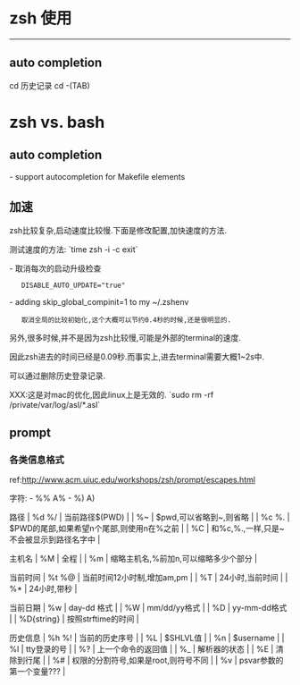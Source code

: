 = zsh 使用 =
----

== auto completion ==
cd 历史记录
cd -(TAB)

= zsh vs. bash =
== auto completion ==
- support autocompletion for Makefile elements

== 加速 ==
zsh比较复杂,启动速度比较慢.下面是修改配置,加快速度的方法.

测试速度的方法:
`time zsh -i -c exit`

- 取消每次的启动升级检查
    DISABLE_AUTO_UPDATE="true"
- adding skip_global_compinit=1 to my ~/.zshenv
    取消全局的比较初始化,这个大概可以节约0.4秒的时候,还是很明显的.

另外,很多时候,并不是因为zsh比较慢,可能是外部的terminal的速度.

因此zsh进去的时间已经是0.09秒.而事实上,进去terminal需要大概1~2s中.

可以通过删除历史登录记录.

XXX:这是对mac的优化,因此linux上是无效的.
`sudo rm -rf /private/var/log/asl/*.asl`

== prompt ==

=== 各类信息格式 ===
ref:[[http://www.acm.uiuc.edu/workshops/zsh/prompt/escapes.html]]

字符:
- %%    A%
- %)    A)

路径
| %d %/ | 当前路径$(PWD)                            |
| %~    | $pwd,可以省略到~,则省略                   |
| %c %. | $PWD的尾部,如果希望n个尾部,则使用n在%之前 |
| %C    | 和%c,%.,一样,只是~不会被显示到路径名字中  |

主机名
| %M | 全程                                 |
| %m | 缩略主机名,%前加n,可以缩略多少个部分 |

当前时间
| %t %@ | 当前时间12小时制,增加am,pm |
| %T    | 24小时,当前时间            |
| %*    | 24小时,带秒                |

当前日期
| %w         | day-dd 格式        |
| %W         | mm/dd/yy格式       |
| %D         | yy-mm-dd格式       |
| %D{string} | 按照strftime的时间 |

历史信息
| %h %! | 当前的历史序号                       |
| %L    | $SHLVL值                             |
| %n    | $username                            |
| %l    | tty登录的号                          |
| %?    | 上一个命令的返回值                   |
| %_    | 解析器的状态                         |
| %E    | 清除到行尾                           |
| %#    | 权限的分割符号,如果是root,则符号不同 |
| %v    | psvar参数的第一个变量???             |
